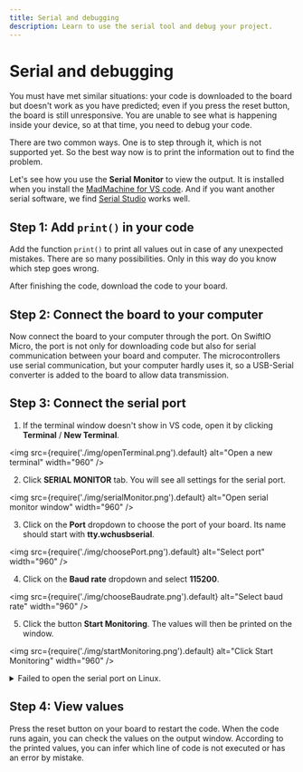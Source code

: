```yaml
---
title: Serial and debugging
description: Learn to use the serial tool and debug your project.
---
```


# Serial and debugging

You must have met similar situations: your code is downloaded to the board but doesn't work as you have predicted; even if you press the reset button, the board is still unresponsive. You are unable to see what is happening inside your device, so at that time, you need to debug your code.

There are two common ways. One is to step through it, which is not supported yet. So the best way now is to print the information out to find the problem.

Let's see how you use the **Serial Monitor** to view the output. It is installed when you install the [MadMachine for VS code](../getting-started/software-prerequisite). And if you want another serial software, we find [Serial Studio](https://serial-studio.github.io/) works well.


## Step 1: Add `print()` in your code

Add the function `print()` to print all values out in case of any unexpected mistakes. There are so many possibilities. Only in this way do you know which step goes wrong.

After finishing the code, download the code to your board.

## Step 2: Connect the board to your computer

Now connect the board to your computer through the port. On SwiftIO Micro, the port is not only for downloading code but also for serial communication between your board and computer. The microcontrollers use serial communication, but your computer hardly uses it, so a USB-Serial converter is added to the board to allow data transmission. 


## Step 3: Connect the serial port

1. If the terminal window doesn't show in VS code, open it by clicking **Terminal** / **New Terminal**.

<img
  src={require('./img/openTerminal.png').default}
  alt="Open a new terminal" width="960"
/>

2. Click **SERIAL MONITOR** tab. You will see all settings for the serial port.

<img
  src={require('./img/serialMonitor.png').default}
  alt="Open serial monitor window" width="960"
/>


3. Click on the **Port** dropdown to choose the port of your board. Its name should start with **tty.wchusbserial**.

<img
  src={require('./img/choosePort.png').default}
  alt="Select port" width="960"
/>

4. Click on the **Baud rate** dropdown and select **115200**.

<img
  src={require('./img/chooseBaudrate.png').default}
  alt="Select baud rate" width="960"
/>


5. Click the button **Start Monitoring**. The values will then be printed on the window.

<img
  src={require('./img/startMonitoring.png').default}
  alt="Click Start Monitoring" width="960"
/>

<details>
    <summary> Failed to open the serial port on Linux.</summary>

That may be due to your user not being a member of the dialout group.

1. Print the groups for your user:

```bash
group username
```

2. If dialout isn't in it, add the user to the group with sudo permission:

```bash
sudo adduser username dialout
```

Now the serial monitor should be opened successfully.

</details>



## Step 4: View values

Press the reset button on your board to restart the code. When the code runs again, you can check the values on the output window. According to the printed values, you can infer which line of code is not executed or has an error by mistake. 